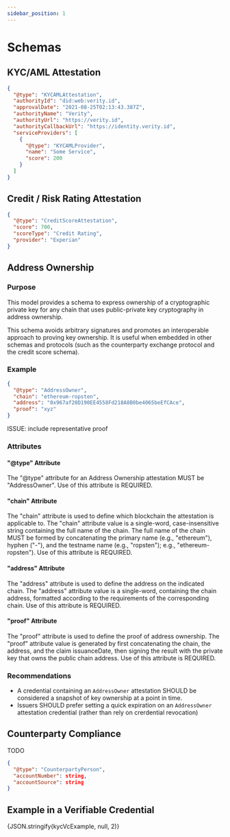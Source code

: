 ```yaml
---
sidebar_position: 1
---
```


# Schemas


## KYC/AML Attestation

```json
{
  "@type": "KYCAMLAttestation",
  "authorityId": "did:web:verity.id",
  "approvalDate": "2021-08-25T02:13:43.387Z",
  "authorityName": "Verity",
  "authorityUrl": "https://verity.id",
  "authorityCallbackUrl": "https://identity.verity.id",
  "serviceProviders": [
    {
      "@type": "KYCAMLProvider",
      "name": "Some Service",
      "score": 200
    }
  ]
}
```

## Credit / Risk Rating Attestation

```json
{
  "@type": "CreditScoreAttestation",
  "score": 700,
  "scoreType": "Credit Rating",
  "provider": "Experian"
}
```

## Address Ownership

### Purpose

This model provides a schema to express ownership of a cryptographic private key for any chain that uses public-private key cryptography in address ownership.

This schema avoids arbitrary signatures and promotes an interoperable approach to proving key ownership. It is useful when embedded in other schemas and protocols (such as the counterparty exchange protocol and the credit score schema).

### Example

```json
{
  "@type": "AddressOwner",
  "chain": "ethereum-ropsten",
  "address": "0x967af20D190EE4558Fd218A8B0be4065beEfCAce",
  "proof": "xyz"
}
```

ISSUE: include representative proof

### Attributes

#### "@type" Attribute

The "@type" attribute for an Address Ownership attestation MUST be "AddressOwner". Use of this attribute is REQUIRED.

#### "chain" Attribute

The "chain" attribute is used to define which blockchain the attestation is applicable to. The "chain" attribute value is a single-word, case-insensitive string containing the full name of the chain. The full name of the chain MUST be formed by concatenating the primary name (e.g., "ethereum"), hyphen ("-"), and the testname name (e.g., "ropsten"); e.g., "ethereum-ropsten"). Use of this attribute is REQUIRED.

#### "address" Attribute

The "address" attribute is used to define the address on the indicated chain. The "address" attribute value is a single-word, containing the chain address, formatted according to the requirements of the corresponding chain. Use of this attribute is REQUIRED.

#### "proof" Attribute

The "proof" attribute is used to define the proof of address ownership. The "proof" attribute value is generated by first concatenating the chain, the address, and the claim issuanceDate, then signing the result with the private key that owns the public chain address. Use of this attribute is REQUIRED.

### Recommendations

- A credential containing an `AddressOwner` attestation SHOULD be considered a snapshot of key ownership at a point in time.
- Issuers SHOULD prefer setting a quick expiration on an `AddressOwner` attestation credential (rather than rely on crerdential revocation)

## Counterparty Compliance

TODO

```json
{
  "@type": "CounterpartyPerson",
  "accountNumber": string,
  "accountSource": string
}
```

## Example in a Verifiable Credential

<CodeBlock className="language-json">
  {JSON.stringify(kycVcExample, null, 2)}
</CodeBlock>
